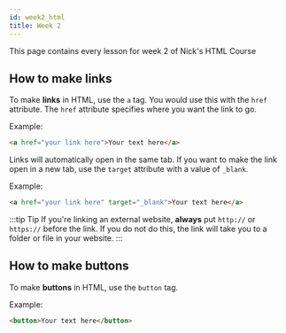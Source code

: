 ```yaml
---
id: week2_html
title: Week 2
---
```


This page contains every lesson for week 2 of Nick's HTML Course

## How to make links

To make __links__ in HTML, use the `a` tag. You would use this with the `href` attribute. The `href` attribute specifies where you want the link to go.

Example:

```html
<a href="your link here">Your text here</a>
```

Links will automatically open in the same tab. If you want to make the link open in a new tab, use the `target` attribute with a value of `_blank`.

Example:

```html
<a href="your link here" target="_blank">Your text here</a>
```

:::tip Tip
If you're linking an external website, __always__ put `http://` or `https://` before the link. If you do not do this, the link will take you to a folder or file in your website.
:::

## How to make buttons

To make __buttons__ in HTML, use the `button` tag.

Example:

```html
<button>Your text here</button>
```